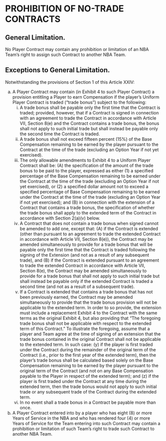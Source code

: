 # PROHIBITION OF NO-TRADE CONTRACTS

## General Limitation.

No Player Contract may contain any prohibition or limitation of an NBA Team's right to assign such Contract to another NBA Team.

## Exceptions to General Limitation.

Notwithstanding the provisions of Section 1 of this Article XXIV:

(a) A Player Contract may contain (in Exhibit 4 to such Player Contract) a provision entitling a Player to earn Compensation if the player's Uniform Player Contract is traded ("trade bonus") subject to the following:
    (i) A trade bonus shall be payable only the first time that the Contract is traded; provided, however, that if a Contract is signed in connection with an agreement to trade the Contract in accordance with Article VII, Section 8(e) and the Contract contains a trade bonus, the bonus shall not apply to such initial trade but shall instead be payable only the second time the Contract is traded.
    (ii) A trade bonus shall not exceed fifteen percent (15\%) of the Base Compensation remaining to be earned by the player pursuant to the Contract at the time of the trade (excluding an Option Year if not yet exercised).
    (iii) The only allowable amendments to Exhibit 4 to a Uniform Player Contract shall be: (A) the specification of the amount of the trade bonus to be paid to the player, expressed as either (1) a specified percentage of the Base Compensation remaining to be earned under the Contract at the time of the trade (excluding an Option Year if not yet exercised), or (2) a specified dollar amount not to exceed a specified percentage of Base Compensation remaining to be earned under the Contract at the time of the trade (excluding an Option Year if not yet exercised); and (B) in connection with the extension of a Contract that contains a trade bonus, the specification of whether the trade bonus shall apply to the extended term of the Contract in accordance with Section 2(a)(v) below.
    (iv) A Contract that does not contain a trade bonus when signed cannot be amended to add one, except that: (A) if the Contract is extended (other than pursuant to an agreement to trade the extended Contract in accordance with Article VII, Section 8(e)), the Contract may be amended simultaneously to provide for a trade bonus that will be payable only the first time that the Contract is traded following the signing of the Extension (and not as a result of any subsequent trade), and (B) if the Contract is extended pursuant to an agreement to trade the extended Contract in accordance with Article VII, Section 8(e), the Contract may be amended simultaneously to provide for a trade bonus that shall not apply to such initial trade but shall instead be payable only if the extended Contract is traded a second time (and not as a result of a subsequent trade).
    (v) If a Contract is extended that contains a trade bonus that has not been previously earned, the Contract may be amended simultaneously to provide that the trade bonus provision will not be applicable to the extended term. In order to so provide, the extension must include a replacement Exhibit 4 to the Contract with the same terms as the original Exhibit 4, but also providing that "The foregoing trade bonus shall not be applicable with respect to the extended term of this Contract." To illustrate the foregoing, assume that a player and Team agree at the time of signing of an extension that the trade bonus contained in the original Contract shall not be applicable to the extended term. In such case: (y) if the player is first traded under the Contract during the remainder of the original term of the Contract (i.e., prior to the first year of the extended term), then the player's trade bonus shall be calculated based solely on the Base Compensation remaining to be earned by the player pursuant to the original term of the Contract (and not on any Base Compensation payable to the Player in respect of the extended term); and (z) if the player is first traded under the Contract at any time during the extended term, then the trade bonus would not apply to such initial trade or any subsequent trade of the Contract during the extended term.
    (vi) In no event shall a trade bonus in a Contract be payable more than once.
(b) A Player Contract entered into by a player who has eight (8) or more Years of Service in the NBA and who has rendered four (4) or more Years of Service for the Team entering into such Contract may contain a prohibition or limitation of such Team's right to trade such Contract to another NBA Team.